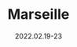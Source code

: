 ---
date: 2022.02.19-23
files:
- dc2c1f586262fad8d3e0f7725f34406b5a866310.jpg
- 83139bba46e645e721ea65fe02832e412f335737.jpg
- 24050620f4b3070dc66bb9ac1b0cbfb03c782c81.jpg
- fc6c087d18b5a7a9a6661edc1b9a5b59df5c77e6.jpg
- 4f1e55fef49af49cdc708ab96a2fef35e73ee115.jpg
- 405780c15751f70b3f44b70ae297d3b0609ad413.jpg
- 994d3ec41ee93e07e591db28e5550480a62475e7.jpg
- 1bfef40f52faa3febbf6ebf45b0e4ac929333666.jpg
- 2bc43935b21c587f94cafe84bea0146f1b5a360a.jpg
- cf148ea472ca461da678ead431f53930226ac3c0.jpg
- bc141a8af45062ce431e510e0c1585902b0c8e11.jpg
- d4e2e41a8ae763ca8723c5e0df8d433dbf5647b3.jpg
- ec44c1b9f30e199814467d4592507039d005825f.jpg
- 2ef81001b25ad6ed54397f7e7d179c977d1f622e.jpg
- b7c462db239e30b0ff01faf4ba5f15675896f525.jpg
title: Marseille
---
